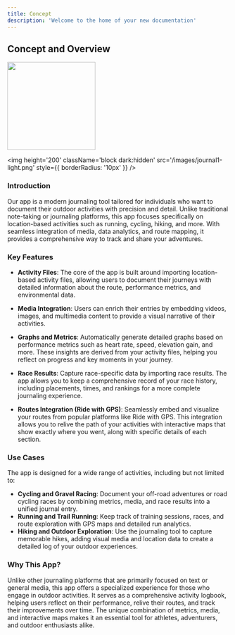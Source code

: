 ```yaml
---
title: Concept
description: 'Welcome to the home of your new documentation'
---
```


## **Concept and Overview**

<Frame>
<img
  height='200'
  className='hidden dark:block'
  src='/images/journal1-dark.png'
  style={{ borderRadius: '10px' }}
/>

<img
  height='200'
  className='block dark:hidden'
  src='/images/journal1-light.png'
  style={{ borderRadius: '10px' }}
/>
</Frame>

### **Introduction**

Our app is a modern journaling tool tailored for individuals who want to document their outdoor activities with precision and detail. Unlike traditional note-taking or journaling platforms, this app focuses specifically on location-based activities such as running, cycling, hiking, and more. With seamless integration of media, data analytics, and route mapping, it provides a comprehensive way to track and share your adventures.

### **Key Features**

- **Activity Files**: The core of the app is built around importing location-based activity files, allowing users to document their journeys with detailed information about the route, performance metrics, and environmental data.

- **Media Integration**: Users can enrich their entries by embedding videos, images, and multimedia content to provide a visual narrative of their activities.

- **Graphs and Metrics**: Automatically generate detailed graphs based on performance metrics such as heart rate, speed, elevation gain, and more. These insights are derived from your activity files, helping you reflect on progress and key moments in your journey.

- **Race Results**: Capture race-specific data by importing race results. The app allows you to keep a comprehensive record of your race history, including placements, times, and rankings for a more complete journaling experience.

- **Routes Integration (Ride with GPS)**: Seamlessly embed and visualize your routes from popular platforms like Ride with GPS. This integration allows you to relive the path of your activities with interactive maps that show exactly where you went, along with specific details of each section.

### **Use Cases**

The app is designed for a wide range of activities, including but not limited to:

- **Cycling and Gravel Racing**: Document your off-road adventures or road cycling races by combining metrics, media, and race results into a unified journal entry.
- **Running and Trail Running**: Keep track of training sessions, races, and route exploration with GPS maps and detailed run analytics.
- **Hiking and Outdoor Exploration**: Use the journaling tool to capture memorable hikes, adding visual media and location data to create a detailed log of your outdoor experiences.

### **Why This App?**

Unlike other journaling platforms that are primarily focused on text or general media, this app offers a specialized experience for those who engage in outdoor activities. It serves as a comprehensive activity logbook, helping users reflect on their performance, relive their routes, and track their improvements over time. The unique combination of metrics, media, and interactive maps makes it an essential tool for athletes, adventurers, and outdoor enthusiasts alike.
